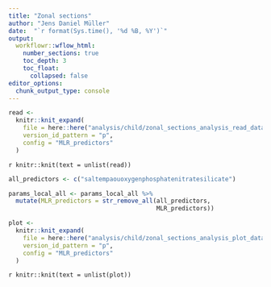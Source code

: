 ```yaml
---
title: "Zonal sections"
author: "Jens Daniel Müller"
date:  "`r format(Sys.time(), '%d %B, %Y')`"
output: 
  workflowr::wflow_html:
    number_sections: true
    toc_depth: 3
    toc_float:
      collapsed: false
editor_options:
  chunk_output_type: console
---
```



```r


read <-
  knitr::knit_expand(
    file = here::here("analysis/child/zonal_sections_analysis_read_data.Rmd"),
    version_id_pattern = "p",
    config = "MLR_predictors"
  )


```

`r knitr::knit(text = unlist(read))`

```r

all_predictors <- c("saltempaouoxygenphosphatenitratesilicate")

params_local_all <- params_local_all %>%
  mutate(MLR_predictors = str_remove_all(all_predictors,
                                         MLR_predictors))


```

```r


plot <-
  knitr::knit_expand(
    file = here::here("analysis/child/zonal_sections_analysis_plot_data.Rmd"),
    version_id_pattern = "p",
    config = "MLR_predictors"
  )


```

`r knitr::knit(text = unlist(plot))`
